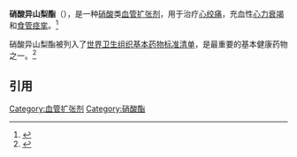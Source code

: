 {{expand|time=2017-12-24T17:50:12+00:00}}
{{Drugbox
| Verifiedfields = changed
| verifiedrevid = 477495637
| IUPAC_name = 1,4:3,6-dianhydro-2,5-di-''O''-nitro-<small>D</small>-glucitol
| image = Isosorbide dinitrate structure.svg
| width = 192
| image2 = Isosorbide dinitrate ball-and-stick.png
<!--Clinical data-->
| tradename =  
| Drugs.com = {{drugs.com|monograph|isosorbide-dinitrate-mononitrate}}
| pregnancy_US = C
| legal_status = Rx-only
| routes_of_administration = 口服
<!--Pharmacokinetic data-->
| bioavailability = 10–90%, 平均为 25%
| metabolism = [[肝脏|肝脏]]
| elimination_half-life = 1小时
| excretion = [[肾脏|肾脏]]
<!--Identifiers-->
| CAS_number_Ref = {{cascite|correct|??}}
| CAS_number = 87-33-2
| ATC_prefix = C01
| ATC_suffix = DA08
| ATC_supplemental = {{ATC|C05|AE02}}
| PubChem = 6883
| DrugBank_Ref = {{drugbankcite|correct|drugbank}}
| DrugBank = DB00883
| ChemSpiderID_Ref = {{chemspidercite|correct|chemspider}}
| ChemSpiderID = 6619
| ChEMBL_Ref = {{ebicite|changed|EBI}}
| ChEMBL = 2171310
| UNII_Ref = {{fdacite|correct|FDA}}
| UNII = IA7306519N
| KEGG_Ref = {{keggcite|correct|kegg}}
| KEGG = D00516
| ChEBI_Ref = {{ebicite|correct|EBI}}
| ChEBI = 6061
<!--Chemical data-->
| C=6 | H=8 | N=2 | O=8
| molecular_weight = 236.136 [[gram|g]]/[[Mole_(unit)|mol]]
| smiles = [O-][N+](=O)O[C@H]1[C@H]2OC[C@H](O[N+]([O-])=O)[C@H]2OC1
| InChI = 1/C6H8N2O8/c9-7(10)15-3-1-13-6-4(16-8(11)12)2-14-5(3)6/h3-6H,1-2H2/t3-,4+,5-,6-/m1/s1
| InChIKey = MOYKHGMNXAOIAT-JGWLITMVBQ
| StdInChI_Ref = {{stdinchicite|correct|chemspider}}
| StdInChI = 1S/C6H8N2O8/c9-7(10)15-3-1-13-6-4(16-8(11)12)2-14-5(3)6/h3-6H,1-2H2/t3-,4+,5-,6-/m1/s1
| StdInChIKey_Ref = {{stdinchicite|correct|chemspider}}
| StdInChIKey = MOYKHGMNXAOIAT-JGWLITMVSA-N
| synonyms = (3''R'',3a''S'',6''S'',6a''S'')-hexahydrofuro[3,2-''b'']furan-3,6-diyl dinitrate
}}

'''硝酸异山梨酯'''（{{lang-en|'''ISDN''', '''Isosorbide dinitrate'''}}），是一种[[硝酸|硝酸]]类[[血管扩张剂|血管扩张剂]]，用于治疗[[心绞痛|心绞痛]]，充血性[[心力衰竭|心力衰竭]]和[[食管痉挛|食管痉挛]]。<ref name=AHFS2014>{{cite web|title=Isosorbide Dinitrate/Mononitrate|url=http://www.drugs.com/monograph/isosorbide-dinitrate-mononitrate.html|publisher=The American Society of Health-System Pharmacists|accessdate=Apr 21, 2014|archive-date=2015-09-24|archive-url=https://web.archive.org/web/20150924003538/http://www.drugs.com/monograph/isosorbide-dinitrate-mononitrate.html|dead-url=no}}</ref>

硝酸异山梨酯被列入了[[世界卫生组织基本药物标准清单|世界卫生组织基本药物标准清单]]，是最重要的基本健康药物之一。<ref>{{cite web|title=WHO Model List of EssentialMedicines|url=http://apps.who.int/iris/bitstream/10665/93142/1/EML_18_eng.pdf?ua=1|work=World Health Organization|accessdate=22 April 2014|date=October 2013|archive-date=2014-04-23|archive-url=https://web.archive.org/web/20140423005004/http://apps.who.int/iris/bitstream/10665/93142/1/EML_18_eng.pdf?ua=1|dead-url=no}}</ref>

==引用==
{{reflist}}

{{Preparations for treatment of wounds and ulcers}}
{{tsl|en|Template:Nitric oxide signaling modulators}}
{{用于心脏疾病的血管扩张剂}}
{{国家基本药物目录/心血管系统用药}}

[[Category:血管扩张剂|Category:血管扩张剂]]
[[Category:硝酸酯|Category:硝酸酯]]